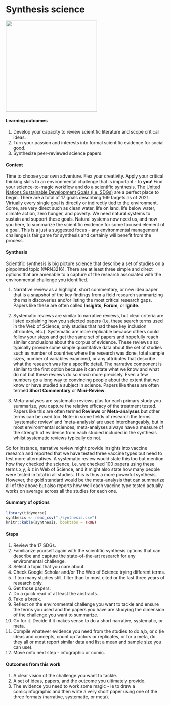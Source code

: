 # Synthesis science {#synthesis}

![](./adventure.png){width=3in}    

#### Learning outcomes {-}  
1. Develop your capacity to review scientific literature and scope critical ideas.
2. Turn your passion and interests into formal scientific evidence for social good.    
3. Synthesize peer-reviewed science papers.

#### Context {-}  
Time to choose your own adventure. Flex your creativity. Apply your critical thinking skills to an environmental challenge that is important - to **you**! Find your science-to-magic workflow and do a scientific synthesis. The [United Nations Sustainable Development Goals (i.e. SDGs)](https://sdgs.un.org/goals) are a perfect place to begin. There are a total of 17 goals describing 169 targets as of 2021. Virtually every single goal is directly or indirectly tied to the environment. Some, are very direct such as clean water, life on land, life below water, climate action, zero hunger, and poverty. We need natural systems to sustain and support these goals. Natural systems now need us, and now you here, to summarize the scientific evidence for some focused element of a goal. This is a just a suggested focus - any environmental management challenge is fair game for synthesis and certainly will benefit from the process.    

#### Synthesis {-}  
Scientific synthesis is big picture science that describe a set of studies on a pinpointed topic [@RN3216]. There are at least three simple and direct options that are amenable to a capture of the research associated with the environmental challenge you identified.  

(1) Narrative review as a highlight, short commentary, or new idea paper that is a snapshot of the key findings from a field research summarizing the main discoveries and/or listing the most critical research gaps. Papers like these are often called **Insights**, **Forum**, or **Ignite**.   

(2) Systematic reviews  are similar to narrative reviews, but clear criteria are listed explaining how you selected papers (i.e. these search terms used in the Web of Science, only studies that had these key inclusion attributes, etc.). Systematic are more replicable because others could follow your steps and get the same set of papers and hopefully reach similar conclusions about the corpus of evidence. These reviews also typically provide some simple quantitative data about the set of studies such as number of countries where the research was done, total sample sizes, number of variables examined, or any attributes that describe what the research was for a specific detail. The narrative component is similar to the first option because it can state what we know and what do not but these reviews do so *much* more precisely. Even a few numbers go a long way to convincing people about the extent that we know or have studied a subject in science.  Papers like these are often termed **Short Commentary** or **Mini-Review**.  

(3) Meta-analyses are systematic reviews plus for each primary study you summarize, you capture the relative efficacy of the treatment tested. Papers like this are often termed **Reviews** or **Meta-analyses** but other terms can be used too. Note: in some fields of research the terms 'systematic review' and 'meta-analysis' are used interchangeably, but in most environmental sciences, meta-analyses always have a measure of the strength of evidence from each studied included in the synthesis whilst systematic reviews typically do not.  

So for instance, narrative review might provide insights into vaccine research and reported that we have tested three vaccine types but need to test more alternatives. A systematic review would state this too but mention how they checked the science, i.e. we checked 100 papers using these terms x,y, & z in Web of Science, and it might also state how many people were tested in total in all studies. This is thus a more powerful synthesis. However, the gold standard would be the meta-analysis that can summarize all of the above but also reports how well each vaccine type tested actually works on average across all the studies for each one.    

#### Summary of options {-}  

```r
library(tidyverse)
synthesis <- read_csv("./synthesis.csv")
knitr::kable(synthesis, booktabs = TRUE)

```

#### Steps {-}  
1. Review the 17 SDGs.
2. Familiarize yourself again with the scientific synthesis options that can describe and capture the state-of-the-art research for any environmental challenge.  
3. Select a topic that you care about.  
4. Check Google Scholar and/or The Web of Science trying different terms.  
5. If too many studies still, filter than to most cited or the last three years of research only.  
6. Get those papers.  
7. Do a quick read of at least the abstracts.  
8. Take a break.  
9. Reflect on the environmental challenge you want to tackle and ensure the terms you used and the papers you have are studying the dimension of the challenge you want to summarize.  
10. Go for it. Decide if it makes sense to do a short narrative, systematic, or meta.   
11. Compile whatever evidence you need from the studies to do a,b, or c (ie ideas and concepts, count up factors or replicates, or for a meta, do they all or most report similar data and list a mean and sample size you can use).  
12. Move onto next step - infographic or comic.  


#### Outcomes from this work {-}  
1. A clear vision of the challenge you want to tackle.  
2. A set of ideas, papers, and the outcome you ultimately provide.  
3. The evidence you need to work some magic - ie to draw a comic/infographic and then write a very short paper using one of the three formats (narrative, systematic, or meta).  

